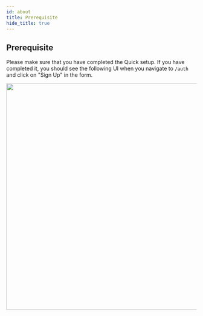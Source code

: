```yaml
---
id: about
title: Prerequisite 
hide_title: true
---
```


## Prerequisite 

Please make sure that you have completed the Quick setup. If you have completed it, you should see the following UI when you navigate to `/auth` and click on "Sign Up" in the form.

<img width="600px" src="/docs/static/assets/thirdpartyemailpassword/signup-light.png" />